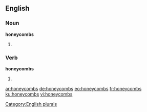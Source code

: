 ==English==

===Noun===
'''honeycombs'''

# {{plural of|honeycomb}}

===Verb===
'''honeycombs'''

# {{third-person singular of|honeycomb}}

[[Category:English plurals]]

[[ar:honeycombs]]
[[de:honeycombs]]
[[eo:honeycombs]]
[[fr:honeycombs]]
[[ku:honeycombs]]
[[vi:honeycombs]]
